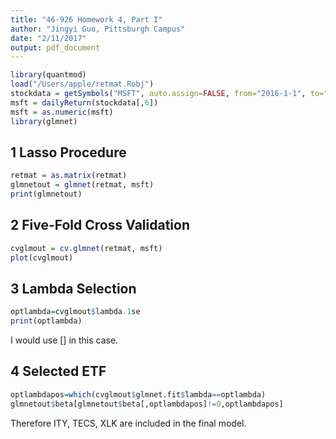 ```yaml
---
title: "46-926 Homework 4, Part I"
author: "Jingyi Guo, Pittsburgh Campus"
date: "2/11/2017"
output: pdf_document
---
```


```r
library(quantmod)
load("/Users/apple/retmat.Robj")
stockdata = getSymbols("MSFT", auto.assign=FALSE, from="2016-1-1", to="2016-12-31")
msft = dailyReturn(stockdata[,6])
msft = as.numeric(msft)
library(glmnet)
```

## 1 Lasso Procedure

```r
retmat = as.matrix(retmat)
glmnetout = glmnet(retmat, msft)
print(glmnetout)
```

## 2 Five-Fold Cross Validation

```r
cvglmout = cv.glmnet(retmat, msft)
plot(cvglmout)
```

## 3 Lambda Selection

```r
optlambda=cvglmout$lambda.1se
print(optlambda)
```

I would use \[\lambda=0.03716655\] in this case.

## 4 Selected ETF

```r
optlambdapos=which(cvglmout$glmnet.fit$lambda==optlambda)
glmnetout$beta[glmnetout$beta[,optlambdapos]!=0,optlambdapos]
```

Therefore ITY, TECS, XLK are included in the final model.



